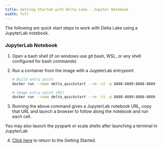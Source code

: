 ```yaml
---
title: Getting Started with Delta Lake - Jupyter Notebook
width: full
---
```


The following are quick start steps to work with Delta Lake using a JupyterLab notebook.

### JupyterLab Notebook

1. Open a bash shell (if on windows use git bash, WSL, or any shell configured for bash commands)

2. Run a container from the image with a JuypterLab entrypoint

   ```bash
   # Build entry point
   docker run --name delta_quickstart --rm -it -p 8888-8889:8888-8889 delta_quickstart
   ```

   ```bash
   # Image entry point (M1)
   docker run --name delta_quickstart --rm -it -p 8888-8889:8888-8889 -entrypoint bash deltaio/delta-docker:latest_arm64
   ```

3. Running the above command gives a JupyterLab notebook URL, copy that URL and launch a browser to follow along the notebook and run each cell.

<Info title="Note">
  You may also launch the pyspark or scala shells after launching a terminal in
  JupyterLab
</Info>

4. [Click here](../getting-started) to return to the Getting Started.
